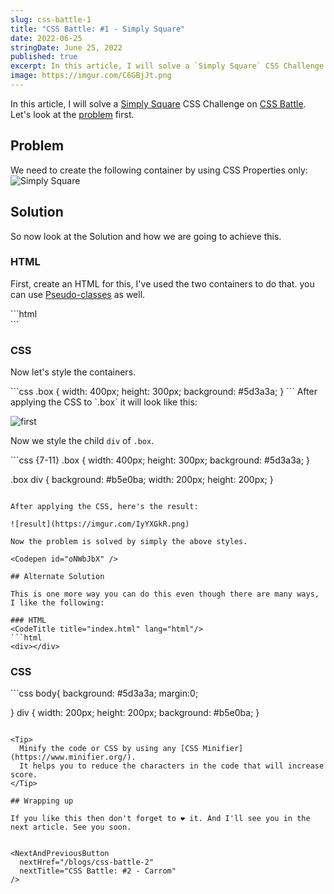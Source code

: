 ```yaml
---
slug: css-battle-1
title: "CSS Battle: #1 - Simply Square"
date: 2022-06-25
stringDate: June 25, 2022
published: true
excerpt: In this article, I will solve a `Simply Square` CSS Challenge on CSS Battle.
image: https://imgur.com/C6GBjJt.png
---
```



In this article, I will solve a [Simply Square](https://cssbattle.dev/play/1) CSS Challenge on [CSS Battle](https://cssbattle.dev/). Let's look at the [problem](https://cssbattle.dev/play/1) first.

## Problem 

We need to create the following container by using CSS Properties only:
![Simply Square](https://cssbattle.dev/targets/1.png)

## Solution

So now look at the Solution and how we are going to achieve this. 

### HTML

First, create an HTML for this, I've used the two containers to do that. you can use [Pseudo-classes](https://developer.mozilla.org/en-US/docs/Web/CSS/Pseudo-classes) as well.

<CodeTitle title="index.html" lang="html"/>
```html
<div class="box">
  <div></div>
</div>
```


### CSS

Now let's style the containers. 

<CodeTitle title="styles.css" lang="css"/>
```css
.box {
  width: 400px;
  height: 300px;
  background: #5d3a3a;
}
```
After applying the CSS to `.box` it will look like this: 

![first](https://imgur.com/H2t0ugm.png)

Now we style the child `div` of `.box`.

<CodeTitle title="styles.css" lang="css"/>
```css {7-11}
.box {
  width: 400px;
  height: 300px;
  background: #5d3a3a;
}

.box div {
  background: #b5e0ba;
  width: 200px;
  height: 200px;
}
```

After applying the CSS, here's the result: 

![result](https://imgur.com/IyYXGkR.png)

Now the problem is solved by simply the above styles.

<Codepen id="oNWbJbX" />

## Alternate Solution 

This is one more way you can do this even though there are many ways, I like the following:

### HTML
<CodeTitle title="index.html" lang="html"/>
```html
<div></div>
```

### CSS

<CodeTitle title="styles.css" lang="css"/>
```css
body{
  background: #5d3a3a;
  margin:0;
  
}
div {
  width: 200px;
  height: 200px;
  background: #b5e0ba;
}
```

<Tip>
  Minify the code or CSS by using any [CSS Minifier](https://www.minifier.org/).
  It helps you to reduce the characters in the code that will increase score.
</Tip>

## Wrapping up

If you like this then don't forget to ❤️ it. And I'll see you in the next article. See you soon.


<NextAndPreviousButton 
  nextHref="/blogs/css-battle-2" 
  nextTitle="CSS Battle: #2 - Carrom"  
/>